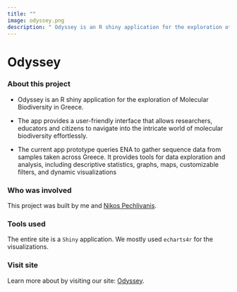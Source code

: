 ```yaml
---
title: ""
image: odyssey.png
description: " Odyssey is an R shiny application for the exploration of Molecular Biodiversity in Greece."
---
```


# Odyssey

### About this project

-   Odyssey is an R shiny application for the exploration of Molecular Biodiversity in Greece.

-   The app provides a user-friendly interface that allows researchers, educators and citizens to navigate into the intricate world of molecular biodiversity effortlessly.

-   The current app prototype queries ENA to gather sequence data from samples taken across Greece. It provides tools for data exploration and analysis, including descriptive statistics, graphs, maps, customizable filters, and dynamic visualizations

### Who was involved

This project was built by me and [Nikos Pechlivanis](https://npechl.github.io/){target="_blank"}.

### Tools used

The entire site is a `Shiny` application. We mostly used `echarts4r` for the visualizations.

### Visit site

Learn more about by visiting our site: [Odyssey](https://github.com/BiodataAnalysisGroup/ELIXIR-BFSP-Odyssey).
